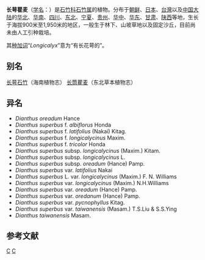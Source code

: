 {{Speciesbox 
| genus = Dianthus
| species = longicalyx
| authority = Miq., 1861
| image = Dianthus longicalyx.jpg
}}

'''长萼瞿麦'''（[[学名|学名]]：{{lang|la|''Dianthus longicalyx''}}）是[[石竹科|石竹科]][[石竹属|石竹属]]的植物。分布于[[朝鲜|朝鲜]]、[[日本|日本]]、[[台灣|台灣]]以及[[中国大陆|中国大陆]]的[[华北|华北]]、[[华南|华南]]、[[四川|四川]]、[[中国东北地区|东北]]、[[宁夏|宁夏]]、[[贵州|贵州]]、[[华中|华中]]、[[华东|华东]]、[[甘肃|甘肃]]、[[陕西|陕西]]等地，生长于海拔900米至1,950米的地区，一般生于林下、山坡草地以及固定沙丘，目前尚未由人工引种栽培。

其[[种加词|种加词]]“''Longicalyx''”意为“有长花萼的”。

== 别名 ==
[[长萼石竹|长萼石竹]]（海南植物志） [[长筒瞿麦|长筒瞿麦]]（东北草本植物志）

== 异名 ==
* ''Dianthus oreadum'' Hance
* ''Dianthus superbus'' f. ''albiflorus'' Honda
* ''Dianthus superbus'' f. ''latifolius'' (Nakai) Kitag.
* ''Dianthus superbus'' f. ''longicalycinus'' Maxim.
* ''Dianthus superbus'' f. ''tricolor'' Honda
* ''Dianthus superbus'' subsp. ''longicalycinus'' (Maxim.) Kitam.
* ''Dianthus superbus'' subsp. ''longicalycinus'' L.
* ''Dianthus superbus'' subsp. ''oreadum'' (Hance) Pamp.
* ''Dianthus superbus'' var. ''latifolius'' Nakai
* ''Dianthus superbus'' L. var. ''longicalycinus'' (Maxim.) F. N. Williams
* ''Dianthus superbus'' var. ''longicalycinus'' (Maxim.) N.H.Williams
* ''Dianthus superbus'' var. ''oreadum'' (Hance) Pamp.
* ''Dianthus superbus'' var. ''oredanum'' (Hance) Pamp.
* ''Dianthus superbus'' var. ''pycnophyllus'' Kitag.
* ''Dianthus superbus'' var. ''taiwanensis'' (Masam.) T.S.Liu & S.S.Ying
* ''Dianthus taiwanensis'' Masam.

== 参考文献 ==
{{Taxonbar|from=Q15225997}}

[[Category:石竹属|C]]
[[Category:1861年描述的植物|C]]